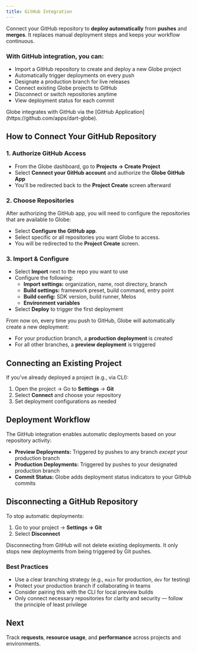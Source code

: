 ```yaml
---
title: GitHub Integration
---
```


Connect your GitHub repository to **deploy automatically** from **pushes** and **merges**. It replaces manual deployment steps and keeps your workflow continuous.

### With GitHub integration, you can:

- Import a GitHub repository to create and deploy a new Globe project
- Automatically trigger deployments on every push
- Designate a production branch for live releases
- Connect existing Globe projects to GitHub
- Disconnect or switch repositories anytime
- View deployment status for each commit

<Info>
  Globe integrates with GitHub via the [GitHub
  Application](https://github.com/apps/dart-globe).
</Info>

## How to Connect Your GitHub Repository

### 1. Authorize GitHub Access

- From the Globe dashboard, go to **Projects → Create Project**
- Select **Connect your GitHub account** and authorize the **Globe GitHub App**
- You'll be redirected back to the **Project Create** screen afterward

### 2. Choose Repositories

After authorizing the GitHub app, you will need to configure the repositories that are available to Globe:

- Select **Configure the GitHub app**.
- Select specific or all repositories you want Globe to access.
- You will be redirected to the **Project Create** screen.

### 3. Import & Configure

- Select **Import** next to the repo you want to use
- Configure the following:
  - **Import settings:** organization, name, root directory, branch
  - **Build settings:** framework preset, build command, entry point
  - **Build config:** SDK version, build runner, Melos
  - **Environment variables**
- Select **Deploy** to trigger the first deployment

From now on, every time you push to GitHub, Globe will automatically create a new deployment:

- For your production branch, a **production deployment** is created
- For all other branches, a **preview deployment** is triggered

## Connecting an Existing Project

If you've already deployed a project (e.g., via CLI):

1. Open the project → Go to **Settings** → **Git**
2. Select **Connect** and choose your repository
3. Set deployment configurations as needed

## Deployment Workflow

The GitHub integration enables automatic deployments based on your repository activity:

- **Preview Deployments:** Triggered by pushes to any branch _except_ your production branch
- **Production Deployments:** Triggered by pushes to your designated production branch
- **Commit Status:** Globe adds deployment status indicators to your GitHub commits

## Disconnecting a GitHub Repository

To stop automatic deployments:

1. Go to your project → **Settings → Git**
2. Select **Disconnect**

<Info>
  Disconnecting from GitHub will not delete existing deployments. It only stops
  new deployments from being triggered by Git pushes.
</Info>

### Best Practices

- Use a clear branching strategy (e.g., `main` for production, `dev` for testing)
- Protect your production branch if collaborating in teams
- Consider pairing this with the CLI for local preview builds
- Only connect necessary repositories for clarity and security — follow the principle of least privilege

## Next

Track **requests**, **resource usage**, and **performance** across projects and environments.
